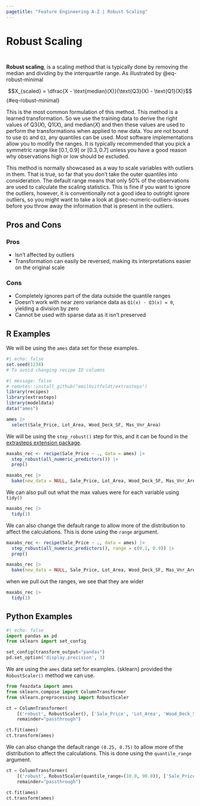 ```yaml
---
pagetitle: "Feature Engineering A-Z | Robust Scaling"
---
```


# Robust Scaling {#sec-numeric-robust}

::: {style="visibility: hidden; height: 0px;"}
## Robust Scaling
:::

**Robust scaling**, is a scaling method that is typically done by removing the median and dividing by the interquartile range.
As illustrated by @eq-robust-minimal

$$X_{scaled} = \dfrac{X - \text{median}(X)}{\text{Q3}(X) - \text{Q1}(X)}$$ {#eq-robust-minimal}

This is the most common formulation of this method.
This method is a learned transformation.
So we use the training data to derive the right values of $\text{Q3}(X)$, $\text{Q1}(X)$, and $\text{median}(X)$ and then these values are used to perform the transformations when applied to new data.
You are not bound to use `Q1` and `Q3`, any quantiles can be used.
Most software implementations allow you to modify the ranges.
It is typically recommended that you pick a symmetric range like $[0.1, 0.9]$ or $[0.3, 0.7]$ unless you have a good reason why observations high or low should be excluded.

This method is normally showcased as a way to scale variables with outliers in them.
That is true, so far that you don't take the outer quantiles into consideration.
The default range means that only 50% of the observations are used to calculate the scaling statistics.
This is fine if you want to ignore the outliers, however, it is conventionally not a good idea to outright ignore outliers, so you might want to take a look at @sec-numeric-outliers-issues before you throw away the information that is present in the outliers.

## Pros and Cons

### Pros

-   Isn't affected by outliers
-   Transformation can easily be reversed, making its interpretations easier on the original scale

### Cons

-   Completely ignores part of the data outside the quantile ranges
-   Doesn't work with near zero variance data as `Q1(x) - Q3(x) = 0`, yielding a division by zero
-   Cannot be used with sparse data as it isn't preserved

## R Examples

We will be using the `ames` data set for these examples.

```r
#| echo: false
set.seed(1234)
# To avoid changing recipe ID columns
```

```r
#| message: false
# remotes::install_github("emilhvitfeldt/extrasteps")
library(recipes)
library(extrasteps)
library(modeldata)
data("ames")

ames |>
  select(Sale_Price, Lot_Area, Wood_Deck_SF, Mas_Vnr_Area)
```

We will be using the `step_robust()` step for this, and it can be found in the [extrasteps extension package](https://github.com/EmilHvitfeldt/extrasteps/).

```r
maxabs_rec <- recipe(Sale_Price ~ ., data = ames) |>
  step_robust(all_numeric_predictors()) |>
  prep()

maxabs_rec |>
  bake(new_data = NULL, Sale_Price, Lot_Area, Wood_Deck_SF, Mas_Vnr_Area)
```

We can also pull out what the max values were for each variable using `tidy()`

```r
maxabs_rec |>
  tidy(1)
```

We can also change the default range to allow more of the distribution to affect the calculations.
This is done using the `range` argument.

```r
maxabs_rec <- recipe(Sale_Price ~ ., data = ames) |>
  step_robust(all_numeric_predictors(), range = c(0.1, 0.9)) |>
  prep()

maxabs_rec |>
  bake(new_data = NULL, Sale_Price, Lot_Area, Wood_Deck_SF, Mas_Vnr_Area)
```

when we pull out the ranges, we see that they are wider

```r
maxabs_rec |>
  tidy(1)
```

## Python Examples

```python
#| echo: false
import pandas as pd
from sklearn import set_config

set_config(transform_output="pandas")
pd.set_option('display.precision', 3)
```

We are using the `ames` data set for examples.
{sklearn} provided the `RobustScaler()` method we can use.

```python
from feazdata import ames
from sklearn.compose import ColumnTransformer
from sklearn.preprocessing import RobustScaler

ct = ColumnTransformer(
    [('robust', RobustScaler(), ['Sale_Price', 'Lot_Area', 'Wood_Deck_SF',  'Mas_Vnr_Area'])], 
    remainder="passthrough")

ct.fit(ames)
ct.transform(ames)
```

We can also change the default range `(0.25, 0.75)` to allow more of the distribution to affect the calculations.
This is done using the `quantile_range` argument.

```python
ct = ColumnTransformer(
    [('robust', RobustScaler(quantile_range=(10.0, 90.0)), ['Sale_Price', 'Lot_Area', 'Wood_Deck_SF',  'Mas_Vnr_Area'])], 
    remainder="passthrough")

ct.fit(ames)
ct.transform(ames)
```